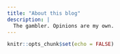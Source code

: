 ```yaml
---
title: "About this blog"
description: |
  The gambler. Opinions are my own. 
---
```


```r
knitr::opts_chunk$set(echo = FALSE)
```
